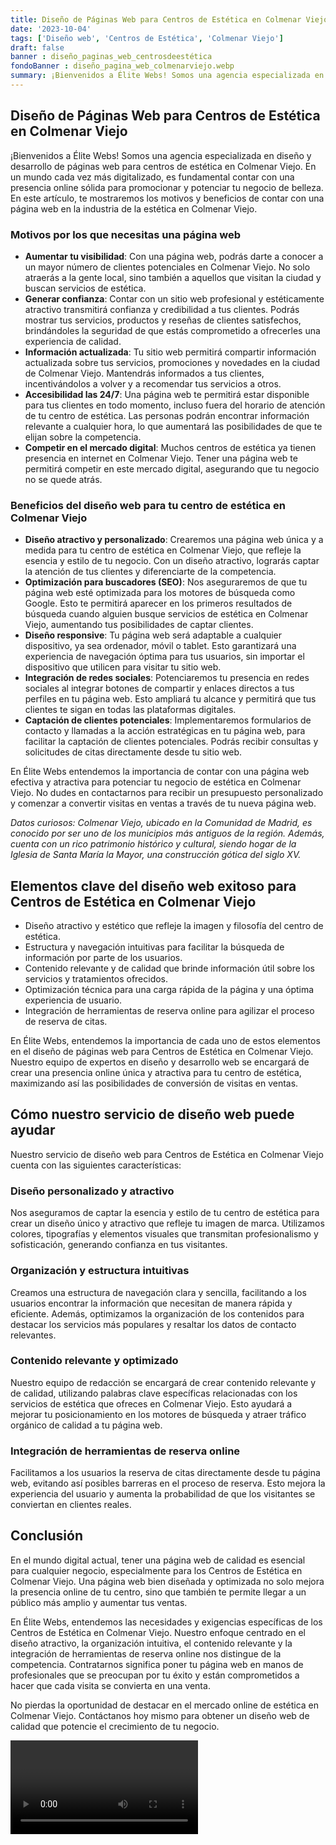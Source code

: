 ```yaml
---
title: Diseño de Páginas Web para Centros de Estética en Colmenar Viejo
date: '2023-10-04'
tags: ['Diseño web', 'Centros de Estética', 'Colmenar Viejo']
draft: false
banner : diseño_paginas_web_centrosdeestética
fondoBanner : diseño_pagina_web_colmenarviejo.webp
summary: ¡Bienvenidos a Élite Webs! Somos una agencia especializada en diseño y desarrollo de páginas web para centros de estética en Colmenar Viejo. En un mundo cada vez más digitalizado, es fundamental contar con una presencia online sólida para promocionar y potenciar tu negocio de belleza. En este artículo, te mostraremos los motivos y beneficios de contar con una página web en la industria de la estética en Colmenar Viejo.
---
```


## Diseño de Páginas Web para Centros de Estética en Colmenar Viejo

¡Bienvenidos a Élite Webs! Somos una agencia especializada en diseño y desarrollo de páginas web para centros de estética en Colmenar Viejo. En un mundo cada vez más digitalizado, es fundamental contar con una presencia online sólida para promocionar y potenciar tu negocio de belleza. En este artículo, te mostraremos los motivos y beneficios de contar con una página web en la industria de la estética en Colmenar Viejo.

### Motivos por los que necesitas una página web

- **Aumentar tu visibilidad**: Con una página web, podrás darte a conocer a un mayor número de clientes potenciales en Colmenar Viejo. No solo atraerás a la gente local, sino también a aquellos que visitan la ciudad y buscan servicios de estética.
- **Generar confianza**: Contar con un sitio web profesional y estéticamente atractivo transmitirá confianza y credibilidad a tus clientes. Podrás mostrar tus servicios, productos y reseñas de clientes satisfechos, brindándoles la seguridad de que estás comprometido a ofrecerles una experiencia de calidad.
- **Información actualizada**: Tu sitio web permitirá compartir información actualizada sobre tus servicios, promociones y novedades en la ciudad de Colmenar Viejo. Mantendrás informados a tus clientes, incentivándolos a volver y a recomendar tus servicios a otros.
- **Accesibilidad las 24/7**: Una página web te permitirá estar disponible para tus clientes en todo momento, incluso fuera del horario de atención de tu centro de estética. Las personas podrán encontrar información relevante a cualquier hora, lo que aumentará las posibilidades de que te elijan sobre la competencia.
- **Competir en el mercado digital**: Muchos centros de estética ya tienen presencia en internet en Colmenar Viejo. Tener una página web te permitirá competir en este mercado digital, asegurando que tu negocio no se quede atrás.

### Beneficios del diseño web para tu centro de estética en Colmenar Viejo

- **Diseño atractivo y personalizado**: Crearemos una página web única y a medida para tu centro de estética en Colmenar Viejo, que refleje la esencia y estilo de tu negocio. Con un diseño atractivo, lograrás captar la atención de tus clientes y diferenciarte de la competencia.
- **Optimización para buscadores (SEO)**: Nos aseguraremos de que tu página web esté optimizada para los motores de búsqueda como Google. Esto te permitirá aparecer en los primeros resultados de búsqueda cuando alguien busque servicios de estética en Colmenar Viejo, aumentando tus posibilidades de captar clientes.
- **Diseño responsive**: Tu página web será adaptable a cualquier dispositivo, ya sea ordenador, móvil o tablet. Esto garantizará una experiencia de navegación óptima para tus usuarios, sin importar el dispositivo que utilicen para visitar tu sitio web.
- **Integración de redes sociales**: Potenciaremos tu presencia en redes sociales al integrar botones de compartir y enlaces directos a tus perfiles en tu página web. Esto ampliará tu alcance y permitirá que tus clientes te sigan en todas las plataformas digitales.
- **Captación de clientes potenciales**: Implementaremos formularios de contacto y llamadas a la acción estratégicas en tu página web, para facilitar la captación de clientes potenciales. Podrás recibir consultas y solicitudes de citas directamente desde tu sitio web.

En Élite Webs entendemos la importancia de contar con una página web efectiva y atractiva para potenciar tu negocio de estética en Colmenar Viejo. No dudes en contactarnos para recibir un presupuesto personalizado y comenzar a convertir visitas en ventas a través de tu nueva página web.

*Datos curiosos: Colmenar Viejo, ubicado en la Comunidad de Madrid, es conocido por ser uno de los municipios más antiguos de la región. Además, cuenta con un rico patrimonio histórico y cultural, siendo hogar de la Iglesia de Santa María la Mayor, una construcción gótica del siglo XV.*

<GifSeo />

<Cta />

## Elementos clave del diseño web exitoso para Centros de Estética en Colmenar Viejo

- Diseño atractivo y estético que refleje la imagen y filosofía del centro de estética.
- Estructura y navegación intuitivas para facilitar la búsqueda de información por parte de los usuarios.
- Contenido relevante y de calidad que brinde información útil sobre los servicios y tratamientos ofrecidos.
- Optimización técnica para una carga rápida de la página y una óptima experiencia de usuario.
- Integración de herramientas de reserva online para agilizar el proceso de reserva de citas.

En Élite Webs, entendemos la importancia de cada uno de estos elementos en el diseño de páginas web para Centros de Estética en Colmenar Viejo. Nuestro equipo de expertos en diseño y desarrollo web se encargará de crear una presencia online única y atractiva para tu centro de estética, maximizando así las posibilidades de conversión de visitas en ventas.

## Cómo nuestro servicio de diseño web puede ayudar

Nuestro servicio de diseño web para Centros de Estética en Colmenar Viejo cuenta con las siguientes características:

### Diseño personalizado y atractivo
Nos aseguramos de captar la esencia y estilo de tu centro de estética para crear un diseño único y atractivo que refleje tu imagen de marca. Utilizamos colores, tipografías y elementos visuales que transmitan profesionalismo y sofisticación, generando confianza en tus visitantes.

### Organización y estructura intuitivas
Creamos una estructura de navegación clara y sencilla, facilitando a los usuarios encontrar la información que necesitan de manera rápida y eficiente. Además, optimizamos la organización de los contenidos para destacar los servicios más populares y resaltar los datos de contacto relevantes.

### Contenido relevante y optimizado
Nuestro equipo de redacción se encargará de crear contenido relevante y de calidad, utilizando palabras clave específicas relacionadas con los servicios de estética que ofreces en Colmenar Viejo. Esto ayudará a mejorar tu posicionamiento en los motores de búsqueda y atraer tráfico orgánico de calidad a tu página web.

### Integración de herramientas de reserva online
Facilitamos a los usuarios la reserva de citas directamente desde tu página web, evitando así posibles barreras en el proceso de reserva. Esto mejora la experiencia del usuario y aumenta la probabilidad de que los visitantes se conviertan en clientes reales.

## Conclusión

En el mundo digital actual, tener una página web de calidad es esencial para cualquier negocio, especialmente para los Centros de Estética en Colmenar Viejo. Una página web bien diseñada y optimizada no solo mejora la presencia online de tu centro, sino que también te permite llegar a un público más amplio y aumentar tus ventas.

En Élite Webs, entendemos las necesidades y exigencias específicas de los Centros de Estética en Colmenar Viejo. Nuestro enfoque centrado en el diseño atractivo, la organización intuitiva, el contenido relevante y la integración de herramientas de reserva online nos distingue de la competencia. Contratarnos significa poner tu página web en manos de profesionales que se preocupan por tu éxito y están comprometidos a hacer que cada visita se convierta en una venta.

No pierdas la oportunidad de destacar en el mercado online de estética en Colmenar Viejo. Contáctanos hoy mismo para obtener un diseño web de calidad que potencie el crecimiento de tu negocio.

<Video />

<CtaBot job='Centros de Estética' city='Colmenar Viejo'/>

<Gmaps query='Colmenar Viejo+españa+maps' />